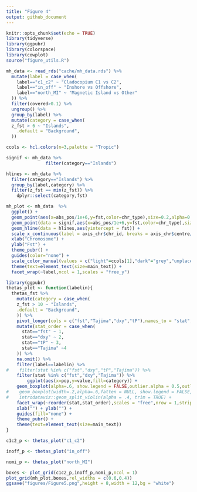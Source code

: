 ```yaml
---
title: "Figure 4"
output: github_document
---
```


```r
knitr::opts_chunk$set(echo = TRUE)
library(tidyverse)
library(ggpubr)
library(colorspace)
library(cowplot)
source("figure_utils.R")
```


```r
mh_data <- read_rds("cache/mh_data.rds") %>% 
  mutate(label = case_when(
    label=="c1_c2" ~ "Cladocopium C1 vs C2",
    label=="in_off" ~ "Inshore vs Offshore",
    label=="north_MI" ~ "Magnetic Island vs Other"
  )) %>% 
  filter(covered>0.1) %>% 
  ungroup() %>% 
  group_by(label) %>% 
  mutate(category = case_when(
  z_fst > 6 ~ "Islands",
    .default = "Background",
  )) 
```

```r
ccols <- hcl.colors(n=3,palette = "Tropic")

signif <- mh_data %>% 
               filter(category=="Islands")

hlines <- mh_data %>% 
  filter(category=="Islands") %>% 
  group_by(label,category) %>% 
  filter(z_fst == min(z_fst)) %>% 
    dplyr::select(category,fst)

mh_plot <- mh_data  %>% 
  ggplot() + 
  geom_point(aes(x=abs_pos/1e+6,y=fst,color=chr_type),size=0.2,alpha=0.5) +
  geom_point(data = signif,aes(x=abs_pos/1e+6,y=fst,color=chr_type),size=0.3,alpha=1)  +
  geom_hline(data = hlines,aes(yintercept = fst)) +
  scale_x_continuous(label = axis_chr$chr_id, breaks = axis_chr$centre/1e6) + 
  xlab("Chromosome") +
  ylab("Fst") + 
  theme_pubr() +
  guides(color="none") +
  scale_color_manual(values = c("light"=ccols[1],"dark"="grey","unplaced"=ccols[3])) +
  theme(text=element_text(size=main_text)) +
  facet_wrap(~label,ncol = 1,scales = "free_y")
```


```r
library(ggpubr)
thetas_plot <- function(labelin){
  thetas_fst %>% 
    mutate(category = case_when(
    z_fst > 10 ~ "Islands",
    .default = "Background",
    )) %>% 
    pivot_longer(cols = c("fst","Tajima","dxy","tP"),names_to = "stat",values_to = "value") %>% 
    mutate(stat_order = case_when(
      stat=="fst" ~ 1,
      stat=="dxy" ~ 2,
      stat=="tP" ~ 3,
      stat=="Tajima" ~4
    )) %>% 
    na.omit() %>% 
    filter(label==labelin) %>% 
#    filter(stat %in% c("fst","dxy","tP","Tajima")) %>% 
    filter(stat %in% c("fst","dxy","Tajima")) %>% 
        ggplot(aes(x=pop,y=value,fill=category)) + 
    geom_boxplot(alpha=.6, show.legend = FALSE,outlier.alpha = 0.5,outlier.size = .3,outlier.color = "grey") +
#    geom_boxplot(width=.2,alpha=.6,fatten = NULL, show.legend = FALSE,outlier.alpha = 0.5,outlier.size = .3,outlier.color = "grey") +    
#    introdataviz::geom_split_violin(alpha = .4, trim = TRUE) +
    facet_wrap(~reorder(stat,stat_order),scales = "free",nrow = 1,strip.position = "top", labeller = as_labeller(c(fst = "F[ST]", dxy = "D[XY]",tP = "pi",Tajima="D"),label_parsed)) +
    xlab("") + ylab("") +
    guides(fill="none") +
    theme_pubr() +
    theme(text=element_text(size=main_text))
}

c1c2_p <- thetas_plot("c1_c2")

inoff_p <- thetas_plot("in_off")

nomi_p <- thetas_plot("north_MI")
```

```r
boxes <- plot_grid(c1c2_p,inoff_p,nomi_p,ncol = 1)
plot_grid(mh_plot,boxes,rel_widths = c(0.6,0.4))
ggsave("figures/Figure5.png",height = 8,width = 12,bg = "white")
```


